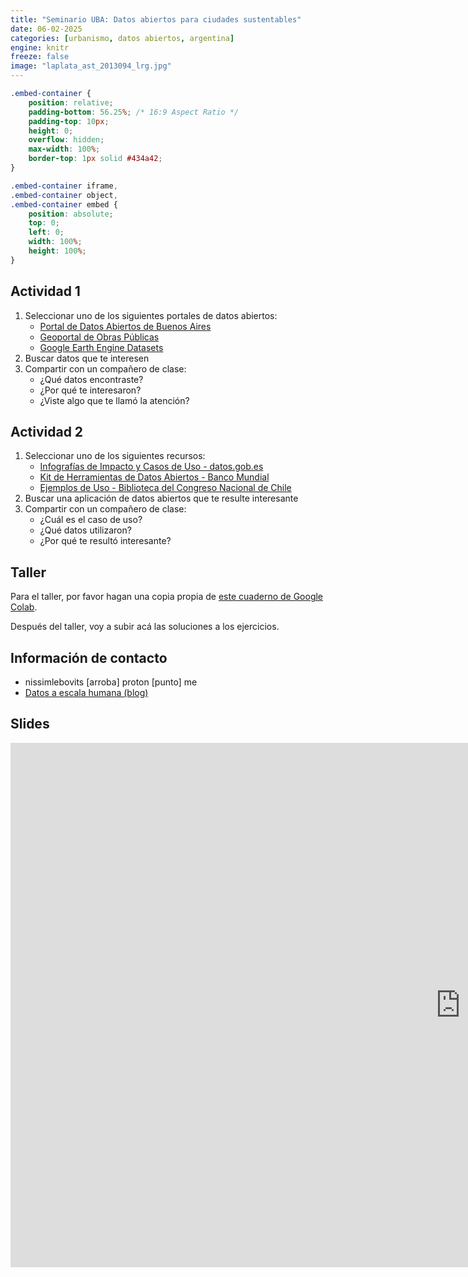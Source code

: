 ```yaml
---
title: "Seminario UBA: Datos abiertos para ciudades sustentables"
date: 06-02-2025
categories: [urbanismo, datos abiertos, argentina]
engine: knitr
freeze: false
image: "laplata_ast_2013094_lrg.jpg"
---
```


```css
.embed-container {
    position: relative;
    padding-bottom: 56.25%; /* 16:9 Aspect Ratio */
    padding-top: 10px;
    height: 0;
    overflow: hidden;
    max-width: 100%;
    border-top: 1px solid #434a42;
}

.embed-container iframe,
.embed-container object,
.embed-container embed {
    position: absolute;
    top: 0;
    left: 0;
    width: 100%;
    height: 100%;
}
```

## Actividad 1

1. Seleccionar uno de los siguientes portales de datos abiertos:
   - [Portal de Datos Abiertos de Buenos Aires](https://buenosaires.gob.ar/innovacionytransformaciondigital/datos-abiertos-de-buenos-aires)
   - [Geoportal de Obras Públicas](https://geoportal.obraspublicas.gob.ar/layers/?limit=5&offset=0)
   - [Google Earth Engine Datasets](https://developers.google.com/earth-engine/datasets/catalog)

2. Buscar datos que te interesen
3. Compartir con un compañero de clase:
   - ¿Qué datos encontraste?
   - ¿Por qué te interesaron?
   - ¿Viste algo que te llamó la atención?

## Actividad 2

1. Seleccionar uno de los siguientes recursos:
   - [Infografías de Impacto y Casos de Uso - datos.gob.es](https://datos.gob.es/es/documentacion/infografias-impacto-y-casos-de-uso)
   - [Kit de Herramientas de Datos Abiertos - Banco Mundial](https://www.bancomundial.org/es/data/opendatatoolkit/essentials)
   - [Ejemplos de Uso - Biblioteca del Congreso Nacional de Chile](https://datos.bcn.cl/es/informacion/ejemplos)

2. Buscar una aplicación de datos abiertos que te resulte interesante
3. Compartir con un compañero de clase:
   - ¿Cuál es el caso de uso?
   - ¿Qué datos utilizaron?
   - ¿Por qué te resultó interesante?

## Taller

Para el taller, por favor hagan una copia propia de [este cuaderno de Google Colab](https://colab.research.google.com/drive/1cqbPNbRHsbVmNkgm23sESIALbekXzfcN?usp=sharing).

Después del taller, voy a subir acá las soluciones a los ejercicios.


## Información de contacto

- nissimlebovits [arroba] proton [punto] me
- [Datos a escala humana (blog)](https://datosaescalahumana.substack.com/)

## Slides

```{=html}
<div class="embed-container">
<iframe src="https://docs.google.com/presentation/d/1Su-p5k57bC_bg4W4eyeve3FX28N7DHnm4JdHLccUXbc/embed?start=false&loop=false&delayms=5000" frameborder="0" width="1440" height="839" allowfullscreen="true" mozallowfullscreen="true" webkitallowfullscreen="true"></iframe>
</div>
```

